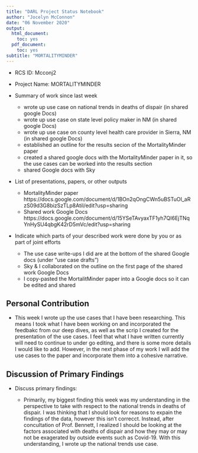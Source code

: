 ```yaml
---
title: "DARL Project Status Notebook"
author: "Jocelyn McConnon"
date: "06 November 2020"
output:
  html_document:
    toc: yes
  pdf_document:
    toc: yes
subtitle: "MORTALITYMINDER"
---
```

* RCS ID: Mcconj2
* Project Name: MORTALITYMINDER
* Summary of work since last week 

    * wrote up use case on national trends in deaths of dispair (in shared google Docs)
    * wrote up use case on state level policy maker in NM (in shared google Docs)
    * wrote up use case on county level health care provider in Sierra, NM (in shared google Docs)
    * established an outline for the results secion of the MortalityMinder paper
    * created a shared google docs with the MortalityMinder paper in it, so the use cases can be worked into the results section
    * shared Google docs with Sky
    
* List of presentations,  papers, or other outputs

    * MortalityMinder paper https://docs.google.com/document/d/1BOn2qOngCWn5uBSTuOI_aRzS09d3G8bizSzTLp8AtiI/edit?usp=sharing
    * Shared work Google Docs https://docs.google.com/document/d/15YSeTAvyaxTF1yh7QI6EjTNqYnHySU4qbgK42rD5mVc/edit?usp=sharing
    
* Indicate which parts of your described work were done by you or as part of joint efforts

    * The use case write-ups I did are at the bottom of the shared Google docs (under "use case drafts")
    * Sky & I collaborated on the outline on the first page of the shared work Google Docs
    * I copy-pasted the MortalitMinder paper into a Google docs so it can be edited and shared
    
## Personal Contribution	

  * This week I wrote up the use cases that I have been researching. This means I took what I have been working on and incorporated the feedbakc from our deep dives, as well as the scrip I created for the presentation of the use cases. I feel that what I have written currently will need to continue to under go editing, and there is some more details I would like to add. However, in the next phase of my work I will add the use cases to the paper and incorporate them into a cohesive narrative.

## Discussion of Primary Findings 	

* Discuss primary findings: 

    * Primarily, my biggest finding this week was my understanding in the perspective to take with respect to the national trends in deaths of dispair. I was thinking that I should look for reasons to expain the findings of the data, however this isn't correcct. Instead, after concultation of Prof. Bennett, I realized I should be looking at the factors associated with deaths of dispair and how they may or may not be exagerated by outside events such as Covid-19. With this understanding, I wrote up the national trends use case.
